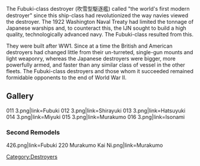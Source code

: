 The Fubuki-class destroyer (吹雪型駆逐艦) called "the world's first modern destroyer" since this ship-class had revolutionized the way navies viewed the destroyer. The 1922 Washington Naval Treaty had limited the tonnage of Japanese warships and, to counteract this, the IJN sought to build a high quality, technologically advanced navy. The Fubuki-class resulted from this.

They were built after WW1. Since at a time the British and American destroyers had changed little from their un-turreted, single-gun mounts and light weaponry, whereas the Japanese destroyers were bigger, more powerfully armed, and faster than any similar class of vessel in the other fleets. The Fubuki-class destroyers and those whom it succeeded remained formidable opponents to the end of World War II.

==Gallery==
<gallery>
011 3.png|link=Fubuki
012 3.png|link=Shirayuki
013 3.png|link=Hatsuyuki
014 3.png|link=Miyuki
015 3.png|link=Murakumo
016 3.png|link=Isonami
</gallery>

===Second Remodels===
<gallery>
426.png|link=Fubuki
220 Murakumo Kai Ni.png|link=Murakumo
</gallery>

[[Category:Destroyers]]